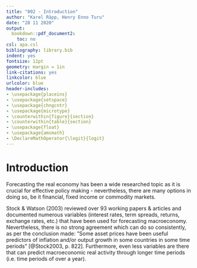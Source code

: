 ```yaml
---
title: "002 - Introduction"
author: "Karel Räpp, Henry Enno Turu"
date: "28 11 2020"
output: 
  bookdown::pdf_document2:
    toc: no
csl: apa.csl
bibliography: library.bib
indent: yes
fontsize: 12pt
geometry: margin = 1in
link-citations: yes
linkcolor: blue
urlcolor: blue
header-includes:
- \usepackage{placeins}
- \usepackage{setspace}
- \usepackage{chngcntr}
- \usepackage{microtype}
- \counterwithin{figure}{section}
- \counterwithin{table}{section}
- \usepackage{float}
- \usepackage{amsmath}
- \DeclareMathOperator{\logit}{logit}
---
```




\linespread{1.6}\selectfont

# Introduction


Forecasting the real economy has been a wide researched topic as it is crucial for effective policy making - nevertheless, there are many options in doing so, be it financial, fixed income or commodity markets.
  
Stock & Watson (2003) reviewed over 93 working papers & articles and documented numerous variables (interest rates, term spreads, returns, exchange rates, etc.) that have been used for forecasting macroeconomy. Nevertheless, there is no strong agreement which can do so consistently, as per the conclusion made: ”Some asset prices have been useful predictors of inflation and/or output growth in some countries in some time periods” [@Stock2003, p. 822]. Furthermore, even less variables are there that can predict macroeconomic real activity through longer time periods (i.e. time periods of over a year). 

However, in a work by @Cremers2017, tackle the topic through predicting the macroeconomic real activity through the treasury implied volatility (YIV) that is derived from options on treasury bond futures of different maturity periods. Furthermore, they focus on predicting the periods of 12-36 months ahead and find that the YIV is able to predict the GDP growth successfully during these periods. Furthermore, they show that YIV is able to predict also consistently industrial production, consumption, and employment. 

Thus, the first part of our research aims to replicate the research by @Cremers2017 - predicting GDP growth using YIV.

In the second part of the research we build upon the research of @Cremers2017 in two ways. 

Firstly, to account for the state-dependency of forecast models, as shown to be relevant by @Chauvet2013 and @Siliverstovs2020, we conduct separate regression analysis for both recessionary periods and expansionary periods (classification of the US business cycles obtain from NBER).

Secondly, we propose using machine learning models to account for the shortcomings of the simple OLS-based models. More specifically, the inability of simple OLS-based models to account for collinearity, dimensionality, predictor relevance and non-linearity [@Bolhuis2020]. More specifically, we propose using the random forest (RF) model tailored specifically for macroeconomic forecasting (MRF) as it is able to tackle the aforementioned problems - the MRF model is shown to significantly decrease the root mean square forecasting errors (RMSFE) while also being interpretable.
  
Thus, our research question consists of three sub-questions:

1. **Can options on Treasury bond futures effectively predict the USA's macroeconomic and financial activity?**
2. **If so, is this conclusion robust even after taking into account different business cycles.**
3. **Do Machine Learning methods such as Macroeconomics Random Forest (MRF) improve the forecast accuracy?**


